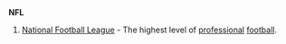 =={{en}}==

==={{initialism}}===
'''NFL'''

#[[National Football League]] - The highest level of [[professional]] [[football]].